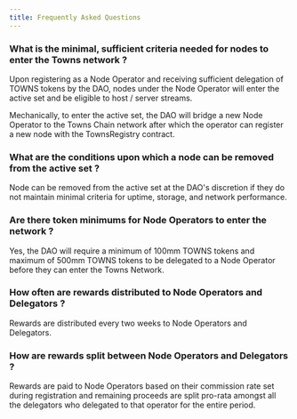 ```yaml
---
title: Frequently Asked Questions
---
```



### What is the minimal, sufficient criteria needed for nodes to enter the Towns network ? 

Upon registering as a Node Operator and receiving sufficient delegation of TOWNS tokens by the DAO, nodes under the Node Operator will enter the active set and be eligible to host / server streams. 

Mechanically, to enter the active set, the DAO will bridge a new Node Operator to the Towns Chain network after which the operator can register a new node with the TownsRegistry contract.

### What are the conditions upon which a node can be removed from the active set ?

Node can be removed from the active set at the DAO's discretion if they do not maintain minimal criteria for uptime, storage, and network performance. 

### Are there token minimums for Node Operators to enter the network ?

Yes, the DAO will require a minimum of 100mm TOWNS tokens and maximum of 500mm TOWNS tokens to be delegated to a Node Operator before they can enter the Towns Network. 

### How often are rewards distributed to Node Operators and Delegators ?

Rewards are distributed every two weeks to Node Operators and Delegators. 

### How are rewards split between Node Operators and Delegators ?

Rewards are paid to Node Operators based on their commission rate set during registration and remaining proceeds are split pro-rata amongst all the delegators who delegated to that operator for the entire period.


